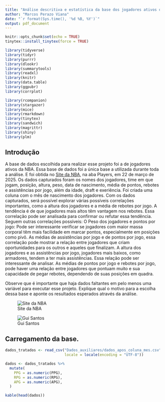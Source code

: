 ```yaml
---
title: "Análise descritiva e estatística da base dos jogadores ativos da NBA"
author: "Marcos Perazo Viana"
date: "`r format(Sys.time(), '%d %B, %Y')`"
output: pdf_document
---
```


```r
knitr::opts_chunk$set(echo = TRUE)
tinytex::install_tinytex(force = TRUE)
```

```r
library(tidyverse)
library(tidyr)
library(purrr)
library(dlookr)
library(summarytools)
library(readxl)
library(knitr)
library(data.table)
library(ggpubr)
library(corrplot)
```

```r
library(rcompanion)
library(stargazer)
library(mice)
library(rmarkdown)
library(tinytex)
library(sandwich)
library(magrittr)
library(shiny)
library(plm)
```

## Introdução

A base de dados escolhida para realizar esse projeto foi a de jogadores ativos da NBA. Essa base de dados foi a única base a utilizada durante toda a análise. E foi obtida no [Site da NBA](https://www.nba.com/), na aba Players, em 22 de março de 2025. Os dados capturados foram os nomes dos jogadores, time em que jogam, posição, altura, peso, data de nascimento, média de pontos, rebotes e assistências por jogo, além da idade, draft e exeriência. Foi criada uma coluna com o mês de nascimento dos jogadores.
Com os dados capturados, será possível explorar várias possíveis correlações importantes, como a altura dos jogadores e a média de rebotes por jogo. A tendência é de que jogadores mais altos têm vantagem nos rebotes. Essa correlação pode ser analisada para confirmar ou refutar essa tendência.
Seguem outras correlações possíveis:
O Peso dos jogadores e pontos por jogo: Pode ser interessante verificar se jogadores com maior massa corporal têm mais facilidade em marcar pontos, especialmente em posições como pivô.
As médias de assistências por jogo e de pontos por jogo, essa correlação pode mostrar a relação entre jogadores que criam oportunidades para os outros e aqueles que finalizam.
A altura dos jogadores e as assistências por jogo, jogadores mais baixos, como armadores, tendem a ter mais assistências. Essa relação pode ser interessante de analisar.
As médias de pontos por jogo e rebotes por jogo, pode haver uma relação entre jogadores que pontuam muito e sua capacidade de pegar rebotes, dependendo de suas posições em quadra.


Observe que é importante que haja dados faltantes em pelo menos uma variável para executar esse projeto. Explique qual o motivo para a escolha dessa base e aponte os resultados esperados através da análise.


![Site da NBA](Dados_auxiliares/nba.png)


![Gui Santos](Dados_auxiliares/gui_santos.png)

## Carregamento da base.

```r
dados_tratados <- read_csv("Dados_auxiliares/dados_apos_coluna_mes.csv", quote = "\"",
                           locale = locale(encoding = "UTF-8"))
```

```r
dados <- dados_tratados %>%
  mutate(
    PPG = as.numeric(PPG),
    RPG = as.numeric(RPG),
    APG = as.numeric(APG),
  )
```

```r
kable(head(dados))
```

